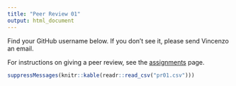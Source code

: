 ```yaml
---
title: "Peer Review 01"
output: html_document
---
```


Find your GitHub username below. If you don't see it, please send Vincenzo an email.

For instructions on giving a peer review, see the [assignments](http://stat545.com/Classroom/assignments/) page. 

```r
suppressMessages(knitr::kable(readr::read_csv("pr01.csv")))
```